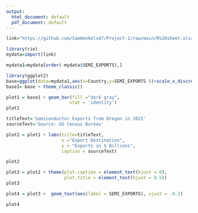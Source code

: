 ```yaml
---
output:
  html_document: default
  pdf_document: default
---
```



```r
link="https://github.com/SamHenkels47/Project-1/raw/main/R%20sheet.xlsx"

library(rio)
mydata=import(link)
```

```r
mydata1=mydata[order(-mydata$SEMI_EXPORTS),]
```

```r
library(ggplot2)
base=ggplot(data=mydata1,aes(x=Country,y=SEMI_EXPORTS ))+scale_x_discrete(limits=mydata1$Country)
base1= base + theme_classic()
```

```r
plot1 = base1 + geom_bar(fill ="dark gray",
                        stat = 'identity') 
plot1
```
```r
titleText='Semiconductor Exports from Oregon in 2021'
sourceText='Source: US Census Bureau'

plot2 = plot1 + labs(title=titleText,
                     x ="Export Destination", 
                     y = "Exports in $ Billions",
                     caption = sourceText) 

plot2

```
```r
plot3 = plot2 + theme(plot.caption = element_text(hjust = 0), 
                      plot.title = element_text(hjust = 0.5))
plot3
```

```r
plot4 = plot3 +  geom_text(aes(label = SEMI_EXPORTS), vjust = -0.1)

plot4
```